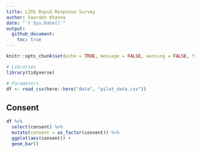 ```yaml
---
title: LIRS Rapid Response Survey
author: Saurabh Khanna
date: "`r Sys.Date()`"
output: 
  github_document:
    toc: true
---
```


```r
knitr::opts_chunk$set(echo = TRUE, message = FALSE, warning = FALSE, fig.retina = 4)
```

```r
# Libraries
library(tidyverse)

# Parameters
df <- read_csv(here::here("data", "pilot_data.csv"))
```

## Consent

```r
df %>% 
  select(consent) %>% 
  mutate(consent = as_factor(consent)) %>% 
  ggplot(aes(consent)) +
  geom_bar()
```


